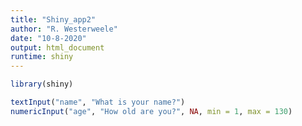 ```yaml
---
title: "Shiny_app2"
author: "R. Westerweele"
date: "10-8-2020"
output: html_document
runtime: shiny
---
```


```r
library(shiny)

textInput("name", "What is your name?")
numericInput("age", "How old are you?", NA, min = 1, max = 130)
```

